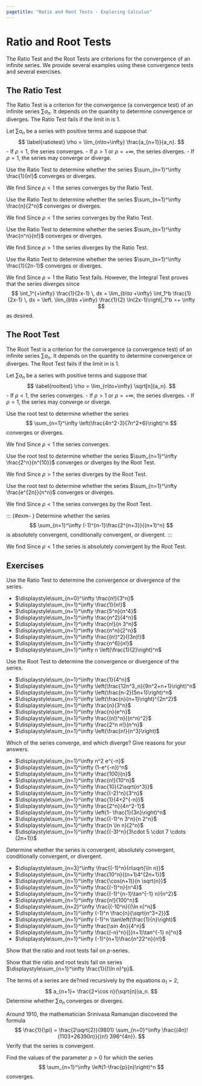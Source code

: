 ```yaml
---
pagetitle: "Ratio and Root Tests - Exploring Calculus"
---
```

# Ratio and Root Tests


The Ratio Test and the Root Tests are criterions for the convergence of an infinite series. We provide several examples using these convergence tests and several exercises.

## The Ratio Test

The Ratio Test is a criterion for the convergence (a convergence test) of an infinite series $\sum a_n$. 
It depends on the quantity 
\begin{equation}
\label{rt}
\lim_{n\to+\infty} \frac{a_{n+1}}{a_n}.
\end{equation}
to determine convergence or diverges. 
The Ratio Test fails if the limit in \eqref{rt} is 1. 

::: {#thm- } 
Let $\sum a_n$ be a series with positive terms and suppose that
$$
\label{ratiotest}
\rho = \lim_{n\to+\infty} \frac{a_{n+1}}{a_n}.
$$
 - If $\rho<1$, the series converges. 
- If $\rho >1$ or $\rho  =+\infty$, the series diverges. 
- If $\rho=1$, the series may converge or diverge. 
::: 

::: {#exm- } 
Use the Ratio Test to determine whether the series $\sum_{n=1}^\infty \frac{1}{n!}$ converges or diverges.
::: 

::: {.solution }
We find 
\begin{align*}
\rho = \lim_{n\to \infty} \frac{a_{n+1}}{a_n} 
= \lim_{n\to \infty} \frac{1/(n+1)!}{1/n!} 
= \lim_{n\to\infty}  \frac{1}{n+1} = 0.
\end{align*}
Since $\rho <1$ the series converges by the Ratio Test.  
::: 

::: {#exm- } 
Use the Ratio Test to determine whether the series $\sum_{n=1}^\infty \frac{n}{2^n}$ converges or diverges.
::: 

::: {.solution }
We find 
\begin{align*}
\rho = \lim_{n\to \infty} \frac{a_{n+1}}{a_n} 
= \lim_{n\to \infty} \frac{(n+1)/2^{n+1}}{n/2^n} 
= \lim_{n\to\infty}  \frac{n+1}{2n} = \frac{1}{2}.
\end{align*}
Since $\rho <1$ the series converges by the Ratio Test.  
::: 

::: {#exm- } 
Use the Ratio Test to determine whether the series $\sum_{n=1}^\infty \frac{n^n}{n!}$ converges or diverges.
::: 

::: {.solution }
We find 
\begin{align*}
\rho = \lim_{n\to \infty} \frac{a_{n+1}}{a_n} 
= \lim_{n\to \infty} \frac{(n+1)^{n+1}/(n+1)!}{n^n/n!} 
= \lim_{n\to\infty}  \left(1+\frac{1}{n}\right)^n = e.
\end{align*}
Since $\rho >1$ the series diverges by the Ratio Test.  
::: 

::: {#exm- } 
Use the Ratio Test to determine whether the series $\sum_{n=1}^\infty \frac{1}{2n-1}$ converges or diverges.
::: 

::: {.solution }
We find 
\begin{align*}
\rho = \lim_{n\to \infty} \frac{a_{n+1}}{a_n} 
= \lim_{n\to \infty} \frac{1/(2(n+1)-1)}{1/(2n-1)} 
= \lim_{n\to\infty}  \frac{2n-1}{2n+1} = 1.
\end{align*}
Since $\rho =1$ the Ratio Test fails. 
However, the Integral Test proves that the series  diverges since
$$
\int_1^{+\infty} \frac{1}{2x-1} \, dx 
= \lim_{b\to +\infty} \int_1^b \frac{1}{2x-1} \, dx 
=  \left. \lim_{b\to +\infty} \frac{1}{2}  \ln(2x-1)\right|_1^b
=+ \infty
$$
as desired. 
::: 



## The Root Test

The Root Test is a criterion for the convergence (a convergence test) of an infinite series $\sum a_n$. 
It depends on the quantity 
\begin{equation}
\label{roott}
\lim_{n\to+\infty} \sqrt[n]{a_n}.
\end{equation}
to determine convergence or diverges. 
The Root Test fails if the limit in \eqref{roott} is 1. 

::: {#thm- } 
Let $\sum a_n$ be a series with positive terms and suppose that
$$
\label{roottest}
\rho = \lim_{n\to+\infty} \sqrt[n]{a_n}.
$$
 - If $\rho<1$, the series converges. 
- If $\rho >1$ or $\rho  =+\infty$, the series diverges. 
- If $\rho=1$, the series may converge or diverge. 
::: 

::: {#exm- } 
Use the root test to determine whether the series 
$$
\sum_{n=1}^\infty \left(\frac{4n^2-3}{7n^2+6}\right)^n
$$ 
converges or diverges.
::: 

::: {.solution }
We find 
\begin{align*}
\rho = \lim_{n\to \infty}  \sqrt[n]{\left(\frac{4n^2-3}{7n^2+6}\right)^n} 
= \lim_{n\to \infty}  \frac{4n^2-3}{7n^2+6} 
= \frac{4}{7}
\end{align*}
Since $\rho <1$ the series converges. 
::: 

::: {#exm- } 
Use the root test to determine whether the series $\sum_{n=1}^\infty \frac{2^n}{n^{10}}$  converges or diverges by the Root Test.  
::: 

::: {.solution }
We find 
\begin{align*}
\rho = \lim_{n\to \infty}  \sqrt[n]{\frac{2^n}{n^{10}}} 
= \lim_{n\to \infty}  \frac{2}{(n^{1/n})^{10}}
= 2
\end{align*}
Since $\rho >1$ the series diverges by the Root Test.  
::: 

::: {#exm- } 
Use the root test to determine whether the series $\sum_{n=1}^\infty \frac{e^{2n}}{n^n}$ converges or diverges.
::: 

::: {.solution }
We find 
\begin{align*}
\rho = \lim_{n\to \infty}  \sqrt[n]{\frac{e^{2n}}{n^n}} 
= \lim_{n\to \infty}  \frac{e^{2n/n}}{n^{n/n}}
= \lim_{n\to \infty}  \frac{2^2}{n}
= 0
\end{align*}
Since $\rho <1$ the series converges by the Root Test.  
::: 

::: {#exm- } 
Determine whether the series 
$$
\sum_{n=1}^\infty (-1)^{n-1}\frac{2^{n+3}}{(n+1)^n}
$$ 
is absolutely convergent, conditionally convergent, or divergent. ::: 

::: {.solution }
We find
\begin{align*}
\rho = \lim_{n\to \infty}  \sqrt[n]{\left|(-1)^{n-1}\frac{2^{n+3}}{(n+1)^n}\right|} 
= \lim_{n\to \infty}  \left|\frac{2^{n+3}}{(n+1)^n}\right|^{1/n}
= \lim_{n\to \infty}  \frac{2^{1+3/n}}{n+1}
= 0
\end{align*}
Since $\rho <1$ the series is absolutely convergent by the Root Test.  
::: 




## Exercises

::: {#exr- } 
Use the Ratio Test to determine the convergence or divergence of the series.
 
 
- $\displaystyle\sum_{n=0}^\infty \frac{n!}{3^n}$
- $\displaystyle\sum_{n=1}^\infty \frac{1}{n!}$
- $\displaystyle\sum_{n=1}^\infty \frac{5^n}{n^4}$
- $\displaystyle\sum_{n=1}^\infty \frac{n^2}{4^n}$
- $\displaystyle\sum_{n=1}^\infty \frac{n!}{n 3^n}$
- $\displaystyle\sum_{n=1}^\infty \frac{n^n}{2^n}$
- $\displaystyle\sum_{n=1}^\infty \frac{(n!)^2}{(3n)!}$
- $\displaystyle\sum_{n=1}^\infty \frac{n^6}{n!}$
- $\displaystyle\sum_{n=1}^\infty n \left(\frac{1}{2}\right)^n$
 
::: 

::: {#exr- } 
Use the Root Test to determine the convergence or divergence of the series.
 
 
- $\displaystyle\sum_{n=1}^\infty \frac{1}{4^n}$
- $\displaystyle\sum_{n=1}^\infty \left(\frac{12n^3_n}{9n^2+n+1}\right)^n$
- $\displaystyle\sum_{n=1}^\infty \left(\frac{n-2}{5n+1}\right)^n$
- $\displaystyle\sum_{n=1}^\infty \left(\frac{n}{n+1}\right)^{2n^2}$
- $\displaystyle\sum_{n=1}^\infty \frac{n}{3^n}$
- $\displaystyle\sum_{n=1}^\infty \frac{n}{e^n}$
- $\displaystyle\sum_{n=1}^\infty \frac{(n!)^n}{(n^n)^2}$
- $\displaystyle\sum_{n=1}^\infty \frac{2^n n!}{n^n}$
- $\displaystyle\sum_{n=1}^\infty \left(\frac{n!}{n^3}\right)$
 
::: 


::: {#exr- } 
Which of the series converge, and which diverge? 
Give reasons for your answers.
 
 - $\displaystyle\sum_{n=1}^\infty n^2 e^{-n}$
- $\displaystyle\sum_{n=1}^\infty (1-e^{-n})^n$
- $\displaystyle\sum_{n=1}^\infty \frac{100}{n}$
- $\displaystyle\sum_{n=1}^\infty \frac{n!}{10^n}$
- $\displaystyle\sum_{n=1}^\infty \frac{10}{2\sqrt{n^3}}$
- $\displaystyle\sum_{n=1}^\infty \frac{(-2)^n}{3^n}$
- $\displaystyle\sum_{n=1}^\infty \frac{1}{4+2^{-n}}$
- $\displaystyle\sum_{n=1}^\infty \frac{2^n}{4n^2-1}$
- $\displaystyle\sum_{n=1}^\infty \left(1- \frac{1}{3n}\right)^n$
- $\displaystyle\sum_{n=1}^\infty \frac{(-1)^n 3^n}{n 2^n}$
- $\displaystyle\sum_{n=1}^\infty \frac{n \ln n}{2^n}$
- $\displaystyle\sum_{n=1}^\infty \frac{(-3)^n}{3\cdot 5 \cdot 7 \cdots (2n+1)}$
 
::: 

::: {#exr- } 
Determine whether the series is convergent, absolutely convergent, conditionally convergent, or divergent.
 
 - $\displaystyle\sum_{n=3}^\infty \frac{(-1)^n}{n\sqrt{\ln n}}$
- $\displaystyle\sum_{n=1}^\infty \frac{10^n}{(n+1)4^{2n+1}}$
- $\displaystyle\sum_{n=1}^\infty \frac{\cos(n+1)}{n \sqrt{n}}$
- $\displaystyle\sum_{n=1}^\infty \frac{(-1)^n}{n^4}$
- $\displaystyle\sum_{n=1}^\infty \frac{(-1)^{n-1}\tan^{-1} n}{n^2}$
- $\displaystyle\sum_{n=1}^\infty \frac{n!}{100^n}$
- $\displaystyle\sum_{n=2}^\infty \frac{(-10^n}{(\ln n)^n}$
- $\displaystyle\sum_{n=1}^\infty (-1)^n \frac{n}{\sqrt{n^3+2}}$
- $\displaystyle\sum_{n=1}^\infty (-1)^n \tan\left(\frac{1}{n}\right)$
- $\displaystyle\sum_{n=1}^\infty \frac{\sin 4n}{4^n}$
- $\displaystyle\sum_{n=1}^\infty \frac{(-n)^n}{[(n+1)\tan^{-1} n]^n}$
- $\displaystyle\sum_{n=1}^\infty (-1)^{n+1}\frac{n^22^n}{n!}$
 
::: 

::: {#exr- } 
Show that the ratio and root tests fail on $p$-series.
::: 

::: {#exr- } 
Show that the ratio and root tests fail on series $\displaystyle\sum_{n=1}^\infty \frac{1}{(\ln n)^p}$.
::: 


::: {#exr- } 
The terms of a series are de?ned recursively by the equations $a_1=2$, 
$$
a_{n+1}= \frac{2+\cos n}{\sqrt{n}}a_n.
$$
Determine whether $\sum a_n$ converges or diverges. 
::: 

::: {#exr- } 
Around 1910, the mathematician Srinivasa Ramanujan discovered the formula 
$$
\frac{1}{\pi} 
= \frac{2\sqrt{2}}{9801} \sum_{n=0}^\infty \frac{(4n)!(1103+26390n)}{(n!) 396^{4n}}.
$$
Verify that the series is convergent. 
::: 


::: {#exr- } 
Find the values of the parameter $p>0$ for which the series 
$$
\sum_{n=1}^\infty \left(1-\frac{p}{n}\right)^n
$$ converges. 
::: 


